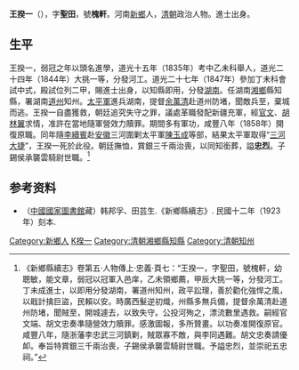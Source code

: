 {{Otheruses|other=名为王忠烈的其他人物|王忠烈}}

'''王揆一'''（{{bd|1812年||1858年|catIdx=W王}}），字'''聖田'''，號'''槐軒'''。河南[[新鄉|新鄉]]人，[[清朝|清朝]]政治人物。進士出身。

==生平==
王揆一，弱冠之年以頭名進學，道光十五年（1835年）考中乙未科舉人，道光二十四年（1844年）大挑一等，分發河工。道光二十七年（1847年）參加丁未科會試中式，殿試位列二甲，賜進士出身，以知縣即用，分發[[湖南|湖南]]。任湖南[[湘鄉|湘鄉]]縣知縣，署湖南[[道州|道州]]知州。[[太平軍|太平軍]]進兵湖南，提督[[余萬清|余萬清]]赴道州防堵，聞敵兵至，棄城而逃。王揆一自盡獲救，朝廷追究失守之罪，議處革職發配新疆充軍，經[[官文|官文]]、[[胡林翼|胡林翼]]求情，准許在當地隨軍營效力贖罪。期間多有軍功，咸豐八年（1858年）開復原職。同年隨[[李續賓|李續賓]]赴[[安徽|安徽]]三河圍剿太平軍[[陳玉成|陳玉成]]等部，結果太平軍取得“[[三河大捷|三河大捷]]”，王揆一死於此役。朝廷撫恤，賞銀三千兩治喪，以同知銜葬，謚'''忠烈'''。子錫侯承襲雲騎尉世職。<ref>《新鄉縣續志》卷第五·人物傳上·忠義·頁七：“王揆一，字聖田，號槐軒，幼聰敏，能文章，弱冠以冠軍入邑庠，乙未領鄉薦，甲辰大挑一等，分發河工。丁未成進士，以即用分發湖南，署道州知州，政平訟理，善於勸化強悍之風，以戢計擒巨盜，民賴以安。時廣西髮逆初熾，州縣多無兵備，提督余萬清赴道州防堵，聞賊至，開城遽去，以致失守。公投河殉之，漂流數里遇救。嗣經官文端、胡文忠奏準隨營效力贖罪。感激圖報，多所贊畫。以功奏准開復原官。咸豐八年，隨浙藩李忠武三河鎮剿，賊眾寡不敵，與李同遇難。胡文忠奏請優卹。奉旨特賞銀三千兩治喪，子錫侯承襲雲騎尉世職。予謚忠烈，並崇祀五忠祠。”</ref>

== 参考资料 ==
{{reflist}}

* （[[中國國家圖書館|中國國家圖書館]]藏）韩邦孚、田芸生.《新鄉縣續志》. 民國十二年（1923年）刻本.

{{道光二十七年丁未科殿試金榜}}

{{Authority control}}

{{DEFAULTSORT:Wang王}}
[[Category:新鄉人|Category:新鄉人]]
[[Category:王姓|K揆一]]
[[Category:清朝湘鄉縣知縣|Category:清朝湘鄉縣知縣]]
[[Category:清朝知州|Category:清朝知州]]